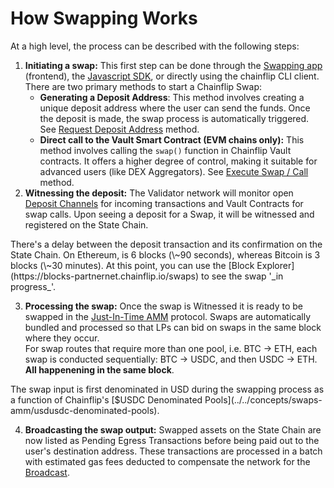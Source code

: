 
# How Swapping Works

At a high level, the process can be described with the following steps:

1. **Initiating a swap:** This first step can be done through the [Swapping app](https://swap-partnernet.chainflip.io/) (frontend), the [Javascript SDK](javascript-sdk/introduction), or directly using the chainflip CLI client. There are two primary methods to start a Chainflip Swap:
   - **Generating a Deposit Address**: This method involves creating a unique deposit address where the user can send the funds. Once the deposit is made, the swap process is automatically triggered. See [Request Deposit Address](javascript-sdk/swap-assets/request-deposit-address.md) method.
   - **Direct call to the Vault Smart Contract (EVM chains only):** This method involves calling the `swap()` function in Chainflip Vault contracts. It offers a higher degree of control, making it suitable for advanced users (like DEX Aggregators). See [Execute Swap / Call](javascript-sdk/swap-assets/execute-swap.md) method.
2. **Witnessing the deposit:** The Validator network will monitor open [Deposit Channels](../../concepts/swaps-amm/deposit-channels-and-brokers) for incoming transactions and Vault Contracts for swap calls. Upon seeing a deposit for a Swap, it will be witnessed and registered on the State Chain.

<Callout type="warning">
  There's a delay between the deposit transaction and its confirmation on the
  State Chain. On Ethereum, is 6 blocks (\~90 seconds), whereas Bitcoin is 3
  blocks (\~30 minutes).
</Callout>

<Callout>
  At this point, you can use the [Block
  Explorer](https://blocks-partnernet.chainflip.io/swaps) to see the swap '_in
  progress_'.
</Callout>

3. **Processing the swap:** Once the swap is Witnessed it is ready to be swapped in the [Just-In-Time AMM](../../concepts/swaps-amm/just-in-time-amm-protocol) protocol. Swaps are automatically bundled and processed so that LPs can bid on swaps in the same block where they occur.\
   For swap routes that require more than one pool, i.e. BTC -> ETH, each swap is conducted sequentially: BTC -> USDC, and then USDC -> ETH. **All happenening in the same block**.

<Callout type="info">
  The swap input is first denominated in USD during the swapping process as a function of Chainflip's [$USDC Denominated
  Pools](../../concepts/swaps-amm/usdusdc-denominated-pools).
</Callout>

4. **Broadcasting the swap output:** Swapped assets on the State Chain are now listed as Pending Egress Transactions before being paid out to the user's destination address. These transactions are processed in a batch with estimated gas fees deducted to compensate the network for the [Broadcast](../../concepts/validator-network/egress-broadcasting-funds#broadcasting).
